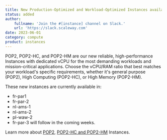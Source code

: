 ```yaml
---
title: New Production-Optimized and Workload-Optimized Instances available - POP2, POP2-HC, POP2-HM
status: added
author:
    fullname: 'Join the #[instance] channel on Slack.'
    url: 'https://slack.scaleway.com'
date: 2023-06-01
category: compute
product: instances
---
```


POP2, POP2-HC, and POP2-HM are our new reliable, high-performance Instances with dedicated vCPU for the most demanding workloads and mission-critical applications. Choose the vCPU/RAM ratio that best matches your workload's specific requirements, whether it's general purpose (POP2), High Computing (POP2-HC), or High Memory (POP2-HM). 

These new instances are currently available in:
- fr-par1
- fr-par-2
- nl-ams-1
- nl-ams-2
- pl-waw-2
- fr-par-3 will follow in the coming weeks.

Learn more about [POP2](https://www.scaleway.com/en/production-optimized-instances/), [POP2-HC and POP2-HM](https://www.scaleway.com/en/workload-optimized-instances/) Instances.

